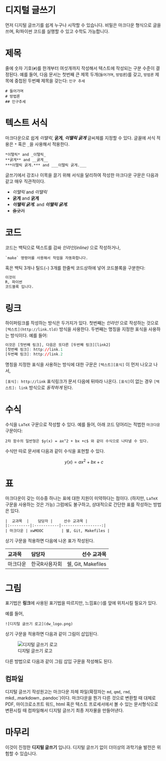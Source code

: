 

<script id="MathJax-script" async src="https://cdn.jsdelivr.net/npm/mathjax@3/es5/tex-mml-chtml.js"></script>


# 디지털 글쓰기

먼저 디지털 글쓰기를 쉽게 누구나 시작할 수 있습니다.
비밀은 마크다운 형식으로 글을 쓰며, R/파이썬 코드를 실행할 수 있고 수학도 가능합니다.

# 제목

줄에 숫자 기호(`#`)를 한개부터 여섯개까지 작성해서 텍스트에 작성되는 구분 수준이 결정된다.
예를 들어, 다음 문서는 첫번째 큰 제목 두개(`들어가며`, `방법론`)를 갖고, `방법론` 제목에 중첩된 두번째 제목을 갖는다: `인구 추세`

```
# 들어가며
# 방법론
## 인구추세
```

# 텍스트 서식

마크다운으로 쉽게 *이탤릭*, **굵게**, ***이탤릭 굵게*** 글씨체를 지정할 수 있다.
글꼴에 서식 적용은 `*` 혹은 `_`을 사용해서 적용한다. 

```
*이탤릭* and _이탤릭_
**굵게** and __굵게__
***이탤릭 굵게.*** and ___이탤릭 굵게.___
```

글쓰기에서 강조나 이목을 끌기 위해 서식을 달리하여 작성한 마크다운 구문은 다음과 같고 매우 직관적이다.

- *이탤릭* and _이탤릭_
- **굵게** and __굵게__
- ***이탤릭 굵게.*** and ___이탤릭 굵게.___
- ~~줄긋기~~


# 코드

코드는 백틱으로 텍스트를 감싸 *인라인(inline)* 으로 작성하거나,

```
`make` 명령어를 사용해서 작업을 자동화합니다.
```

혹은 백틱 3개나 틸드(`~`) 3개를 한줄씩 코드상하에 넣어 코드블록을 구분한다:


```r
이것이
R, 파이썬
코드블록 입니다.
```

# 링크

하이퍼링크를 작성하는 방식은 두가지가 있다.
첫번째는 *인라인* 으로 작성하는 것으로 `[텍스트](http://link.tld)` 방식을 사용한다.
두번째는 명칭을 지정한 표식을 사용하는 방식이다. 예를 들어:

```r
이것은 [첫번째 링크], 다음은 또다른 [두번째 링크][link2]
[첫번째 링크]: http://link.1
[두번째 링크]: http://link.2
```

명칭을 지정한 표식을 사용하는 방식에 대한 구문은 `[텍스트][표식]` 이 먼저 나오고 나서,

`[표식]: http://link` 표식링크가 문서 다음에 뒤따라 나온다.
`[표식]`이 없는 경우 `[텍스트]: link` 방식으로 *동작하게* 된다.

# 수식

수식을 `LaTeX` 구문으로 작성할 수 있다.
예를 들어, 아래 코드 덩어리는 적법한 `마크다운` 구문이다:

```
2차 함수의 일반형은 $y(x) = ax^2 + bx +c$ 와 같이 수식으로 나타낼 수 있다.
```

수식만 따로 문서에 다음과 같이 수식을 표현할 수 있다.

$$y(x) = ax^2 + bx +c$$

# 표

마크다운이 갖는 이슈중 하나는 표에 대한 지원이 미약하다는 점이다. 
(하지만, `LaTeX` 구문을 사용하는 것은 가능)
그럼에도 불구하고, 상대적으로 간단한 표를 작성하는 방법은 있다.

```
|  교과목  |    담당자 |     선수 교과목 |
|:---------|:-----------|------------------:|
| 마크다운 | xwMOOC        | 쉘, Git, Makefiles |
```

상기 구문을 적용하면 다음에 나온 표가 작성된다.

|  교과목  |    담당자 |     선수 교과목 |
|:---------|:-----------|------------------:|
| 마크다운 | 한국R사용자회 | 쉘, Git, Makefiles |


# 그림

표기법은 **링크**에 사용된 표기법을 따르지만, 느낌표(`!`)를 앞에 위치시킬 필요가 있다.

예를 들어, 

```
![디지털 글쓰기 로고](dw_logo.png)
```

상기 구문을 적용하면 다음과 같이 그림이 삽입된다.

![디지털 글쓰기 로고](dw_logo.png)

다른 방법으로 다음과 같이 그림 삽입 구문을 작성해도 된다.


## 컴파일

디지털 글쓰기 작성원고는 마크다운 자체 파일(확장자는 `md`, `qmd`, `rmd`, ` `mkd`, `.markdown`, `.pandoc`)이다. 마크다운을 뭔가 다른 것으로 변환할 때 대체로 PDF, 마이크로소프트 워드, html 혹은 텍스트 프로세서에서 볼 수 있는 문서형식으로 변환시킬 때 컴파일해서 디지털 글쓰기 최종 저자물을 만들어낸다.

# 마무리

이것이 진정한 **디지털 글쓰기** 입니다. 디지털 글쓰기 없이 더이상의 과학기술 발전은 위험할 수 있습니다.



